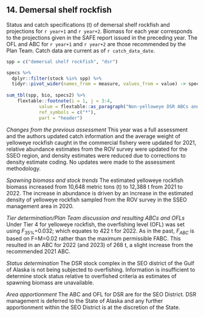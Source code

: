 ## 14. Demersal shelf rockfish
Status and catch specifications (t) of demersal shelf rockfish and projections for `r year+1` and `r year+2`. 
Biomass for each year corresponds to the projections given in the SAFE report issued in the preceding year. 
The OFL and ABC for `r year+1` and `r year+2` are those recommended by the Plan Team. 
Catch data are current as of `r catch_data_date`. 

```r
spp = c("demersal shelf rockfish", "dsr")

specs %>% 
  dplyr::filter(stock %in% spp) %>% 
  tidyr::pivot_wider(names_from = measure, values_from = value) -> specs2
  
sum_tbl(spp, bio, specs2) %>% 
    flextable::footnote(i = 1, j = 3:4,
            value = flextable::as_paragraph("Non-yelloweye DSR ABCs and OFLs are calculated using Tier 6 methodology and added to the Tier 4 yelloweye ABCs and OFLs for total DSR values."),
            ref_symbols = c("*"),
            part = "header")
```

*Changes from the previous assessment*
This year was a full assessment and the authors updated catch information and the average weight of yelloweye rockfish caught in the commercial fishery were updated for 2021, relative abundance estimates from the ROV survey were updated for the SSEO region, and density estimates were reduced due to corrections to density estimate coding. No updates were made to the assessment methodology.

*Spawning biomass and stock trends*
The estimated yelloweye rockfish biomass increased from 10,648 metric tons (t) to 12,388 t from 2021 to 2022. The increase in abundance is driven by an increase in the estimated density of yelloweye rockfish sampled from the ROV survey in the SSEO management area in 2020.

*Tier determination/Plan Team discussion and resulting ABCs and OFLs*
Under Tier 4 for yelloweye rockfish, the overfishing level (OFL) was set using $F_{35\%}$=0.032; which equates to 422 t for 2022. 
As in the past, $F_{ABC}$ is based on F=M=0.02 rather than the maximum permissible FABC. 
This resulted in an ABC for 2022 (and 2023) of 268 t, a slight increase from the recommended 2021 ABC.

*Status determination*
The DSR stock complex in the SEO district of the Gulf of Alaska is not being subjected to overfishing. Information is insufficient to determine stock status relative to overfished criteria as estimates of spawning biomass are unavailable.

*Area apportionment*
The ABC and OFL for DSR are for the SEO District. 
DSR management is deferred to the State of Alaska and any further apportionment within the SEO District is at the discretion of the State.


